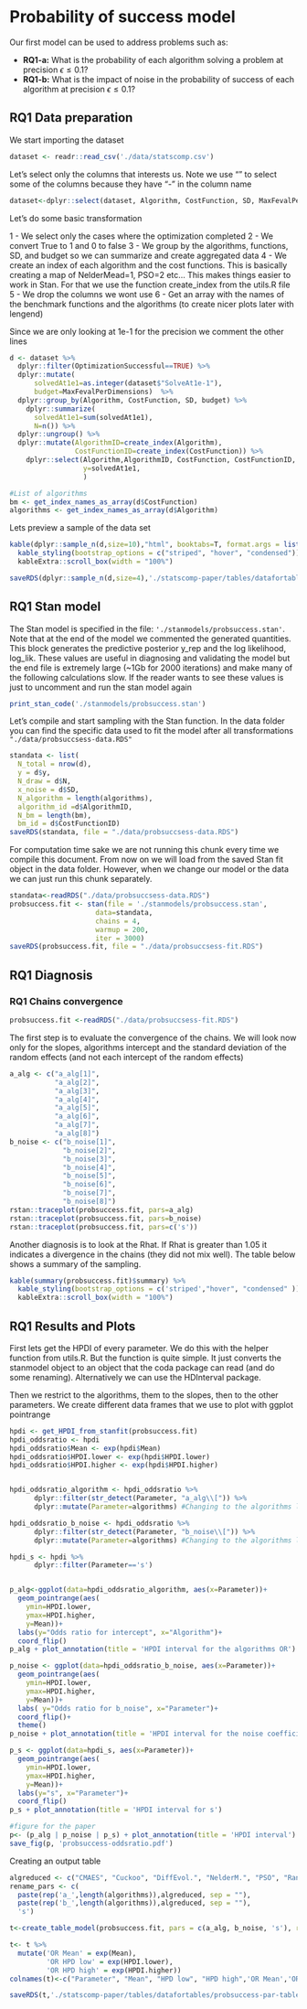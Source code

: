 # Probability of success model

Our first model can be used to address problems such as:

* **RQ1-a:** What is the probability of each algorithm solving a problem at precision $\epsilon \leq 0.1$? 
* **RQ1-b:** What is the impact of noise in the probability of success of each algorithm at precision $\epsilon \leq 0.1$?

## RQ1 Data preparation

We start importing the dataset

```r
dataset <- readr::read_csv('./data/statscomp.csv')
```

Let's select only the columns that interests us. Note we use "" to select some of the columns because they have  "-" in the column name
```r
dataset<-dplyr::select(dataset, Algorithm, CostFunction, SD, MaxFevalPerDimensions, simNumber, SolveAt1, "SolveAt1e-1","SolveAt1e-3","SolveAt1e-6", OptimizationSuccessful)
```

Let's do some basic transformation

1 - We select only the cases where the optimization completed
2 - We convert True to 1 and 0 to false
3 - We group by the algorithms, functions, SD, and budget so we can summarize and create aggregated data
4 - We create an index of each algorithm and the cost functions. This is basically creating a map of NelderMead=1, PSO=2 etc... This makes things easier to work in Stan. For that we use the function create_index from the utils.R file  
5 - We drop the columns we wont use
6 - Get an array with the names of the benchmark functions and the algorithms (to create nicer plots later with lengend)

Since we are only looking at 1e-1 for the precision we comment the other lines
```r
d <- dataset %>% 
  dplyr::filter(OptimizationSuccessful==TRUE) %>%
  dplyr::mutate(
      solvedAt1e1=as.integer(dataset$"SolveAt1e-1"),
      budget=MaxFevalPerDimensions)  %>% 
  dplyr::group_by(Algorithm, CostFunction, SD, budget) %>% 
    dplyr::summarize(
      solvedAt1e1=sum(solvedAt1e1),
      N=n()) %>% 
  dplyr::ungroup() %>%
  dplyr::mutate(AlgorithmID=create_index(Algorithm),
                CostFunctionID=create_index(CostFunction)) %>% 
    dplyr::select(Algorithm,AlgorithmID, CostFunction, CostFunctionID, SD, budget, N,
                  y=solvedAt1e1,
                  )

#List of algorithms
bm <- get_index_names_as_array(d$CostFunction)
algorithms <- get_index_names_as_array(d$Algorithm)
```

Lets preview a sample of the data set
```r
kable(dplyr::sample_n(d,size=10),"html", booktabs=T, format.args = list(scientific = FALSE), digits = 3) %>% 
  kable_styling(bootstrap_options = c("striped", "hover", "condensed")) %>% 
  kableExtra::scroll_box(width = "100%")
```

```r
saveRDS(dplyr::sample_n(d,size=4),'./statscomp-paper/tables/datafortables/probsuccessmodeldata.RDS')
```

## RQ1 Stan model

The Stan model is specified in the file: `'./stanmodels/probsuccess.stan'`. Note that at the end of the model we commented the generated quantities. This block generates the predictive posterior y_rep and the log likelihood, log_lik. These values are useful in diagnosing and validating the model but the end file is extremely large (~1Gb for 2000 iterations) and make many of the following calculations slow. If the reader wants to see these values is just to uncomment and run the stan model again

```r
print_stan_code('./stanmodels/probsuccess.stan')
```

Let's compile and start sampling with the Stan function. In the data folder you can find the specific data used to fit the model after all transformations `"./data/probsuccsess-data.RDS"`

```r
standata <- list(
  N_total = nrow(d),
  y = d$y,
  N_draw = d$N,
  x_noise = d$SD,
  N_algorithm = length(algorithms),
  algorithm_id =d$AlgorithmID,
  N_bm = length(bm),
  bm_id = d$CostFunctionID)
saveRDS(standata, file = "./data/probsuccsess-data.RDS")
```

For computation time sake we are not running this chunk every time we compile this document. From now on we will load from the saved Stan fit object in the data folder. However, when we change our model or the data we can just run this chunk separately.
```r
standata<-readRDS("./data/probsuccsess-data.RDS")
probsuccess.fit <- stan(file = './stanmodels/probsuccess.stan',
                     data=standata,
                     chains = 4,
                     warmup = 200,
                     iter = 3000)
saveRDS(probsuccess.fit, file = "./data/probsuccsess-fit.RDS")
```

##  RQ1 Diagnosis

### RQ1 Chains convergence

```r
probsuccess.fit <-readRDS("./data/probsuccsess-fit.RDS")
```

The first step is to evaluate the convergence of the chains. 
We will look now only for the slopes, algorithms intercept and the standard deviation of the random effects (and not each intercept of the random effects)
```r
a_alg <- c("a_alg[1]",
           "a_alg[2]",
           "a_alg[3]",
           "a_alg[4]",
           "a_alg[5]",
           "a_alg[6]",
           "a_alg[7]",
           "a_alg[8]")
b_noise <- c("b_noise[1]",
             "b_noise[2]",
             "b_noise[3]",
             "b_noise[4]",
             "b_noise[5]",
             "b_noise[6]",
             "b_noise[7]",
             "b_noise[8]")
rstan::traceplot(probsuccess.fit, pars=a_alg)
rstan::traceplot(probsuccess.fit, pars=b_noise)
rstan::traceplot(probsuccess.fit, pars=c('s'))
```

Another diagnosis is to look at the Rhat. If Rhat is greater than 1.05 it indicates a divergence in the chains (they did not mix well). The table below shows a summary of the sampling.
```r
kable(summary(probsuccess.fit)$summary) %>% 
  kable_styling(bootstrap_options = c('striped',"hover", "condensed" )) %>% 
  kableExtra::scroll_box(width = "100%")
```



## RQ1 Results and Plots

First lets get the HPDI of every parameter. We do this with the helper function from utils.R. But the function is quite simple. It just converts the stanmodel object to an object that the coda package can read (and do some renaming). Alternatively we can use the HDInterval package.

Then we restrict to the algorithms, them to the slopes, then to the other parameters. We create different data frames that we use to plot with ggplot pointrange
```r
hpdi <- get_HPDI_from_stanfit(probsuccess.fit)
hpdi_oddsratio <- hpdi
hpdi_oddsratio$Mean <- exp(hpdi$Mean)
hpdi_oddsratio$HPDI.lower <- exp(hpdi$HPDI.lower)
hpdi_oddsratio$HPDI.higher <- exp(hpdi$HPDI.higher)


hpdi_oddsratio_algorithm <- hpdi_oddsratio %>% 
      dplyr::filter(str_detect(Parameter, "a_alg\\[")) %>%
      dplyr::mutate(Parameter=algorithms) #Changing to the algorithms labels

hpdi_oddsratio_b_noise <- hpdi_oddsratio %>% 
      dplyr::filter(str_detect(Parameter, "b_noise\\[")) %>%
      dplyr::mutate(Parameter=algorithms) #Changing to the algorithms labels

hpdi_s <- hpdi %>% 
      dplyr::filter(Parameter=='s') 


p_alg<-ggplot(data=hpdi_oddsratio_algorithm, aes(x=Parameter))+
  geom_pointrange(aes(
    ymin=HPDI.lower, 
    ymax=HPDI.higher, 
    y=Mean))+
  labs(y="Odds ratio for intercept", x="Algorithm")+
  coord_flip()
p_alg + plot_annotation(title = 'HPDI interval for the algorithms OR')

p_noise <- ggplot(data=hpdi_oddsratio_b_noise, aes(x=Parameter))+
  geom_pointrange(aes(
    ymin=HPDI.lower, 
    ymax=HPDI.higher, 
    y=Mean))+
  labs( y="Odds ratio for b_noise", x="Parameter")+
  coord_flip()+
  theme()
p_noise + plot_annotation(title = 'HPDI interval for the noise coefficients OR')

p_s <- ggplot(data=hpdi_s, aes(x=Parameter))+
  geom_pointrange(aes(
    ymin=HPDI.lower, 
    ymax=HPDI.higher, 
    y=Mean))+
  labs(y="s", x="Parameter")+
  coord_flip()
p_s + plot_annotation(title = 'HPDI interval for s')
```

```r
#figure for the paper
p<- (p_alg | p_noise | p_s) + plot_annotation(title = 'HPDI interval')
save_fig(p, 'probsuccess-oddsratio.pdf')
```


Creating an output table
```r
algreduced <- c("CMAES", "Cuckoo", "DiffEvol.", "NelderM.", "PSO", "RandomS1","RandomS2", "SimAnneal")
rename_pars <- c(
  paste(rep('a_',length(algorithms)),algreduced, sep = ""),
  paste(rep('b_',length(algorithms)),algreduced, sep = ""),
  's')

t<-create_table_model(probsuccess.fit, pars = c(a_alg, b_noise, 's'), renamepars =  rename_pars)

t<- t %>% 
  mutate('OR Mean' = exp(Mean),
         'OR HPD low' = exp(HPDI.lower),
         'OR HPD high' = exp(HPDI.higher))
colnames(t)<-c("Parameter", "Mean", "HPD low", "HPD high",'OR Mean','OR HPD low','OR HPD high')

saveRDS(t,'./statscomp-paper/tables/datafortables/probsuccess-par-table.RDS')
```

